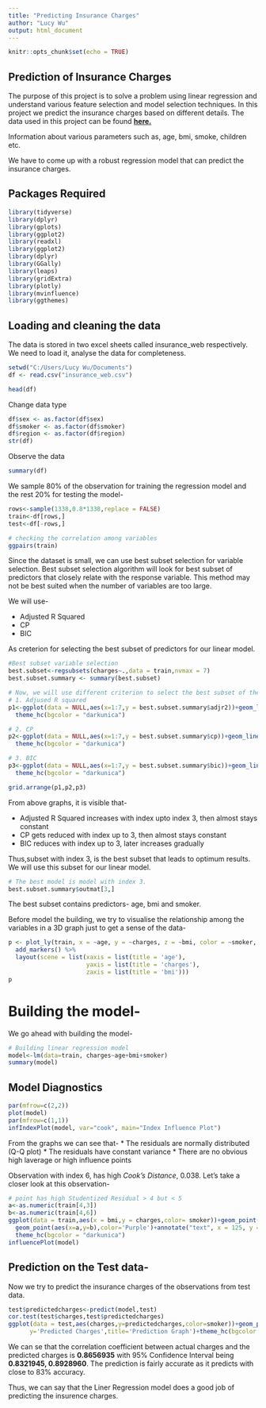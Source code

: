 ```yaml
---
title: "Predicting Insurance Charges"
author: "Lucy Wu"
output: html_document
---
```



```r
knitr::opts_chunk$set(echo = TRUE)
```

## Prediction of Insurance Charges

The purpose of this project is to solve a problem using linear regression and understand various feature selection and model selection techniques. In this project we predict the insurance charges based on different details.  The data used in this project can be found **[here.]()**

Information about various parameters such as, age, bmi, smoke, children etc. 

We have to come up with a robust regression model that can predict the insurance charges.

## Packages Required 
```r
library(tidyverse)
library(dplyr)
library(gplots)
library(ggplot2)
library(readxl)
library(ggplot2)
library(dplyr)
library(GGally)
library(leaps)
library(gridExtra)
library(plotly)
library(mvinfluence)
library(ggthemes)
```

## Loading and cleaning the data

The data is stored in two excel sheets called insurance_web respectively. We need to load it, analyse the data for completeness.

```r
setwd("C:/Users/Lucy Wu/Documents")
df <- read.csv("insurance_web.csv")
```

```r
head(df)
```

Change data type
```r
df$sex <- as.factor(df$sex)
df$smoker <- as.factor(df$smoker)
df$region <- as.factor(df$region)
str(df)
```
Observe the data
```r
summary(df)
```

We sample 80% of the observation for training the regression model and the rest 20% for testing the model-
```r
rows<-sample(1338,0.8*1338,replace = FALSE)
train<-df[rows,]
test<-df[-rows,]

# checking the correlation among variables
ggpairs(train) 
```

Since the dataset is small, we can use best subset selection for variable selection. Best subset selection algorithm will look for best subset of predictors that closely relate with the response variable. This method may not be best suited when the number of variables are too large.

We will use-

* Adjusted R Squared
* CP
* BIC

As creterion for selecting the best subset of predictors for our linear model.

```r
#Best subset variable selection
best.subset<-regsubsets(charges~.,data = train,nvmax = 7)
best.subset.summary <- summary(best.subset)

# Now, we will use different criterion to select the best subset of the predictors for our problem
# 1. Adjused R squared
p1<-ggplot(data = NULL,aes(x=1:7,y = best.subset.summary$adjr2))+geom_line(color='white')+labs(x='Index',y='Adjusted R Squared',title='Adjusted R Squared')+
  theme_hc(bgcolor = "darkunica")

# 2. CP
p2<-ggplot(data = NULL,aes(x=1:7,y = best.subset.summary$cp))+geom_line(color='white')+labs(x='Index',y='CP',title='CP')+
  theme_hc(bgcolor = "darkunica")

# 3. BIC
p3<-ggplot(data = NULL,aes(x=1:7,y = best.subset.summary$bic))+geom_line(color='white')+labs(x='Index',y='BIC',title='BIC')+
  theme_hc(bgcolor = "darkunica")

grid.arrange(p1,p2,p3)
```

From above graphs, it is visible that-

* Adjusted R Squared increases with index upto index 3, then almost stays constant
* CP gets reduced with index up to 3, then almost stays constant
* BIC reduces with index up to 3, later increases gradually

Thus,subset with index 3, is the best subset that leads to optimum results. We will use this subset for our linear model.

```r
# The best model is model with index 3.
best.subset.summary$outmat[3,]
```

The best subset contains predictors- age, bmi and smoker.

Before model the building, we try to visualise the relationship among the variables in a 3D graph just to get a sense of the data-

```r
p <- plot_ly(train, x = ~age, y = ~charges, z = ~bmi, color = ~smoker, colors = c('red', 'blue'),alpha=0.5) %>%
  add_markers() %>%
  layout(scene = list(xaxis = list(title = 'age'),
                      yaxis = list(title = 'charges'),
                      zaxis = list(title = 'bmi')))
p
```

# Building the model-
We go ahead with building the model-

```r
# Building linear regression model
model<-lm(data=train, charges~age+bmi+smoker)
summary(model)
```

## Model Diagnostics
```r
par(mfrow=c(2,2))
plot(model)
par(mfrow=c(1,1))
infIndexPlot(model, var="cook", main="Index Influence Plot")
```
From the graphs we can see that-
* The residuals are normally distributed (Q-Q plot)
* The residuals have constant variance
* There are no obvious high laverage or high influence points

Observation with index 6, has high *Cook's Distance*, 0.038. Let's take a closer look at this observation-
```r
# point has high Studentized Residual > 4 but < 5
a<-as.numeric(train[4,3])
b<-as.numeric(train[4,6])
ggplot(data = train,aes(x = bmi,y = charges,color= smoker))+geom_point()+geom_smooth(method='lm')+
  geom_point(aes(x=a,y=b),color='Purple')+annotate("text", x = 125, y = 5400, label = "Possible Outlier",col='Purple')+
  theme_hc(bgcolor = "darkunica")
influencePlot(model)
```



## Prediction on the Test data-

Now we try to predict the insurance charges of the observations from test data. 
```r
test$predictedcharges<-predict(model,test)
cor.test(test$charges,test$predictedcharges)
ggplot(data = test,aes(charges,y=predictedcharges,color=smoker))+geom_point()+labs(x='Actual Charges',
      y='Predicted Charges',title='Prediction Graph')+theme_hc(bgcolor = "darkunica")
```

We can se that the correlation coefficient between actual charges and the predicted charges is **0.8656935** with 95% Confidence Interval being **0.8321945, 0.8928960**. The prediction is fairly accurate as it predicts with close to 83% accuracy. 

Thus, we can say that the Liner Regression model does a good job of predicting the insurence charges.
